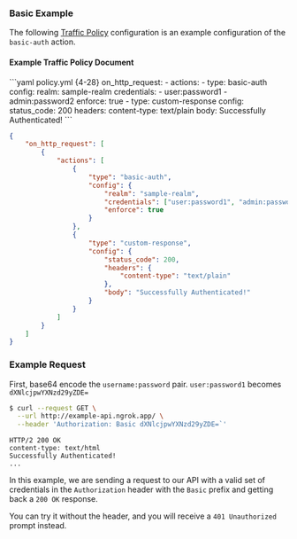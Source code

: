 ### Basic Example

The following [Traffic Policy](/traffic-policy/)
configuration is an example configuration of the `basic-auth` action.

#### Example Traffic Policy Document

<CodeGroup>
```yaml policy.yml {4-28}
on_http_request:
  - actions:
      - type: basic-auth
        config:
          realm: sample-realm
          credentials:
            - user:password1
            - admin:password2
          enforce: true
      - type: custom-response
        config:
          status_code: 200
          headers:
            content-type: text/plain
          body: Successfully Authenticated!
```

```json policy.json {5-51}
{
	"on_http_request": [
		{
			"actions": [
				{
					"type": "basic-auth",
					"config": {
						"realm": "sample-realm",
						"credentials": ["user:password1", "admin:password2"],
						"enforce": true
					}
				},
				{
					"type": "custom-response",
					"config": {
						"status_code": 200,
						"headers": {
							"content-type": "text/plain"
						},
						"body": "Successfully Authenticated!"
					}
				}
			]
		}
	]
}
```

</CodeGroup>

### Example Request

First, base64 encode the `username:password` pair.
`user:password1` becomes `dXNlcjpwYXNzd29yZDE=`

```bash
$ curl --request GET \
  --url http://example-api.ngrok.app/ \
  --header 'Authorization: Basic dXNlcjpwYXNzd29yZDE=`'
```

```http
HTTP/2 200 OK
content-type: text/html
Successfully Authenticated!
...
```

In this example, we are sending a request to our API with a valid set of credentials in
the `Authorization` header with the `Basic` prefix and getting back a `200 OK`
response.

You can try it without the header, and you will receive a `401 Unauthorized` prompt
instead.
